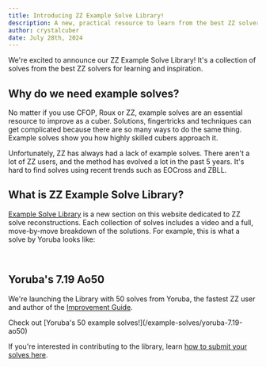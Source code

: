 ```yaml
---
title: Introducing ZZ Example Solve Library!
description: A new, practical resource to learn from the best ZZ solvers.
author: crystalcuber
date: July 28th, 2024
---
```



<YouTubeEmbed embedId="WUhbyET3Aig" />

We're excited to announce our ZZ Example Solve Library!
It's a collection of solves from the best ZZ solvers for learning and inspiration.

## Why do we need example solves?

No matter if you use CFOP, Roux or ZZ, example solves are an essential resource to improve as a cuber.
Solutions, fingertricks and techniques can get complicated because there are so many ways to do the same thing.
Example solves show you how highly skilled cubers approach it.

Unfortunately, ZZ has always had a lack of example solves.
There aren't a lot of ZZ users, and the method has evolved a lot in the past 5 years.
It's hard to find solves using recent trends such as EOCross and ZBLL.

## What is ZZ Example Solve Library?

[Example Solve Library](/example-solves) is a new section on this website dedicated to ZZ solve reconstructions.
Each collection of solves includes a video and a full, move-by-move breakdown of the solutions.
For example, this is what a solve by Yoruba looks like:

<br />

<ReconViewer recon={RECONS[15]} index={15} />

## Yoruba's 7.19 Ao50

We're launching the Library with 50 solves from Yoruba, the fastest ZZ user and author of the [Improvement Guide](/improvement-guide).

<Callout type="info" emoji="🚀">
  Check out [Yoruba's 50 example solves!](/example-solves/yoruba-7.19-ao50)
</Callout>

If you're interested in contributing to the library, learn [how to submit your solves here](/example-solves#submissions).
